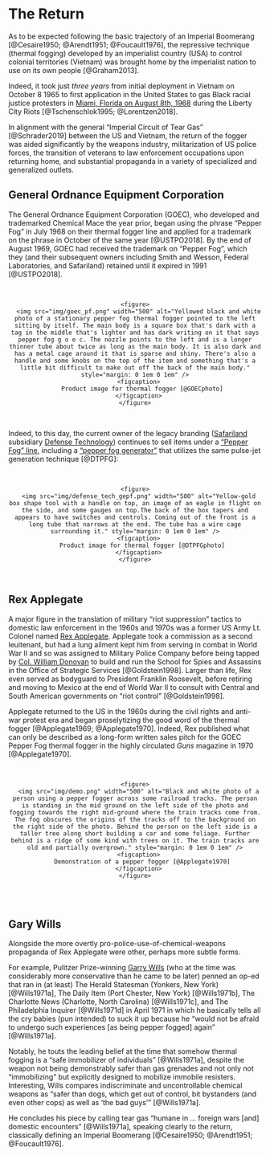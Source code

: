 
# The Return {-}


As to be expected following the basic trajectory of an Imperial Boomerang [@Cesaire1950; @Arendt1951; @Foucault1976], the repressive technique (thermal fogging) developed by an imperialist country (USA) to control colonial territories (Vietnam) was brought home by the imperialist nation to use on its own people [@Graham2013].

Indeed, it took just _three years_ from initial deployment in Vietnam on October 8 1965 to first application in the United States to gas Black racial justice protesters in [Miami, Florida on August 8th, 1968](#MiamiFL1968_08_08) during the Liberty City Riots [@Tschenschlok1995; @Lorentzen2018]. 

In alignment with the general "Imperial Circuit of Tear Gas" [@Schrader2019] between the US and Vietnam, the return of the fogger was aided significantly by the weapons industry, militarization of US police forces, the transition of veterans to law enforcement occupations upon returning home, and substantial propaganda in a variety of specialized and generalized outlets.

## General Ordnance Equipment Corporation {- #GOEC}

The General Ordnance Equipment Corporation (GOEC), who developed and trademarked Chemical Mace the year prior, began using the phrase "Pepper Fog" in July 1968 on their thermal fogger line and applied for a trademark on the phrase in October of the same year [@USTPO2018].
By the end of August 1969, GOEC had received the trademark on "Pepper Fog", which they (and their subsequent owners including Smith and Wesson, Federal Laboratories, and Safariland) retained until it expired in 1991 [@USTPO2018].

<br>
  <div style="text-align: center;">
    <figure>
      <img src="img/goec_pf.png" width="500" alt="Yellowed black and white photo of a stationary pepper fog thermal fogger pointed to the left sitting by itself. The main body is a square box that's dark with a tag in the middle that's lighter and has dark writing on it that says pepper fog g o e c. The nozzle points to the left and is a longer thinner tube about twice as long as the main body. It is also dark and has a metal cage around it that is sparse and shiny. There's also a handle and some knobs on the top of the item and something that's a little bit difficult to make out off the back of the main body." style="margin: 0 1em 0 1em" />
      <figcaption>
        Product image for thermal fogger [@GOECphoto]
      </figcaption>
    </figure>
  </div>
<br>

Indeed, to this day, the current owner of the legacy branding ([Safariland](https://www.safariland.com) subsidiary [Defense Technology](https://www.defense-technology.com)) continues to sell items under a ["Pepper Fog" line](https://www.defense-technology.com/product-category/pepper-foggers/), including a ["pepper fog generator"](https://www.defense-technology.com/product/pepper-fog-generator/) that utilizes the same pulse-jet generation technique [@DTPFG]:

<br>
  <div style="text-align: center;">
    <figure>
      <img src="img/defense_tech_gepf.png" width="500" alt="Yellow-gold box shape tool with a handle on top, an image of an eagle in flight on the side, and some gauges on top.The back of the box tapers and appears to have switches and controls. Coming out of the front is a long tube that narrows at the end. The tube has a wire cage surrounding it." style="margin: 0 1em 0 1em" />
      <figcaption>
        Product image for thermal fogger [@DTPFGphoto]
      </figcaption>
    </figure>
  </div>
<br>

## Rex Applegate {-}

A major figure in the translation of military "riot suppression" tactics to domestic law enforcement in the 1960s and 1970s was a former US Army Lt. Colonel named [Rex Applegate](https://en.wikipedia.org/wiki/Rex_Applegate).
Applegate took a commission as a second leuitenant, but had a lung ailment kept him from serving in combat in World War II and so was assigned to Military Police Company before being tapped by [Col. William Donovan](https://en.wikipedia.org/wiki/William_J._Donovan) to build and run the School for Spies and Assassins in the Office of Strategic Services [@Goldstein1998].
Larger than life, Rex even served as bodyguard to President Franklin Roosevelt, before retiring and moving to Mexico at the end of World War II to consult with Central and South American governments on "riot control" [@Goldstein1998].

Applegate returned to the US in the 1960s during the civil rights and anti-war protest era and began proselytizing the good word of the thermal fogger [@Applegate1969; @Applegate1970].
Indeed, Rex published what can only be described as a long-form written sales pitch for the GOEC Pepper Fog thermal fogger in the highly circulated _Guns_ magazine in 1970 [@Applegate1970].

<br>
  <div style="text-align: center;">
    <figure>
      <img src="img/demo.png" width="500" alt="Black and white photo of a person using a pepper fogger across some railroad tracks. The person is standing in the mid ground on the left side of the photo and fogging towards the right mid-ground where the train tracks come from. The fog obscures the origins of the tracks off to the background on the right side of the photo. Behind the person on the left side is a taller tree along short building a car and some foliage. Further behind is a ridge of some kind with trees on it. The train tracks are old and partially overgrown." style="margin: 0 1em 0 1em" />
      <figcaption>
        Demonstration of a pepper fogger [@Applegate1970]
      </figcaption>
    </figure>
  </div>
<br>
<br>

## Gary Wills {-}

Alongside the more overtly pro-police-use-of-chemical-weapons propaganda of Rex Applegate were other, perhaps more subtle forms.

For example, Pulitzer Prize-winning [Garry Wills](https://en.wikipedia.org/wiki/Garry_Wills) (who at the time was considerably more conservative than he came to be later) penned an op-ed that ran in (at least) The Herald Statesman (Yonkers, New York) [@Wills1971a], The Daily Item (Port Chester, New York) [@Wills1971b], The Charlotte News (Charlotte, North Carolina) [@Wills1971c], and The Philadelphia Inquirer [@Wills1971d] in April 1971 in which he basically tells all the cry babies (pun intended) to suck it up because he "would not be afraid to undergo such experiences [as being pepper fogged] again" [@Wills1971a].

Notably, he touts the leading belief at the time that somehow thermal fogging is a "safe immobilizer of individuals" [@Wills1971a], despite the weapon not being demonstrably safer than gas grenades and not only not "immobilizing" but explicitly designed to mobilize immobile resisters.
Interesting, Wills compares indiscriminate and uncontrollable chemical weapons as "safer than dogs, which get out of control, bit bystanders (and even other cops) as well as 'the bad guys'" [@Wills1971a].

He concludes his piece by calling tear gas "humane in ... foreign wars [and] domestic encounters" [@Wills1971a], speaking clearly to the return, classically defining an Imperial Boomerang [@Cesaire1950; @Arendt1951; @Foucault1976]. 
